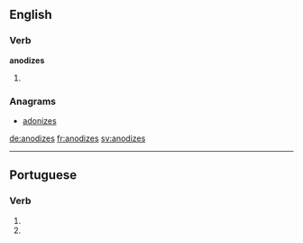 ==English==

===Verb===
'''anodizes'''

# {{en-third-person singular of|anodize}}

===Anagrams===
* [[adonizes#English|adonizes]]

[[de:anodizes]]
[[fr:anodizes]]
[[sv:anodizes]]

----
==Portuguese==

===Verb===
{{head|pt|verb form}}
# {{conjugation of|anodizar||2|s|present|subjunctive|lang=pt}}
# {{conjugation of|anodizar||2|s|negative|imperative|lang=pt}}
{{rfc-auto}}